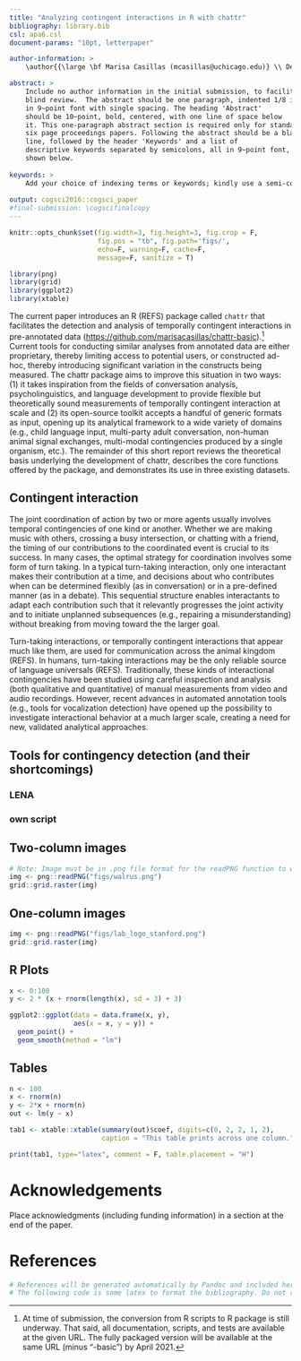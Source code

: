 ```yaml
---
title: "Analyzing contingent interactions in R with chattr"
bibliography: library.bib
csl: apa6.csl
document-params: "10pt, letterpaper"

author-information: > 
    \author{{\large \bf Marisa Casillas (mcasillas@uchicago.edu)} \\ Department of Comparative Human Development, Rosenwald Hall, 3rd floor \\ 1101 East 58th St. \\ Chicago, IL 60637 USA

abstract: >
    Include no author information in the initial submission, to facilitate
    blind review.  The abstract should be one paragraph, indented 1/8 inch on both sides,
    in 9~point font with single spacing. The heading 'Abstract'
    should be 10~point, bold, centered, with one line of space below
    it. This one-paragraph abstract section is required only for standard
    six page proceedings papers. Following the abstract should be a blank
    line, followed by the header 'Keywords' and a list of
    descriptive keywords separated by semicolons, all in 9~point font, as
    shown below.
    
keywords: >
    Add your choice of indexing terms or keywords; kindly use a semi-colon; between each term.
    
output: cogsci2016::cogsci_paper
#final-submission: \cogscifinalcopy
---
```


```r
knitr::opts_chunk$set(fig.width=3, fig.height=3, fig.crop = F, 
                      fig.pos = "tb", fig.path='figs/',
                      echo=F, warning=F, cache=F, 
                      message=F, sanitize = T)
```

```r
library(png)
library(grid)
library(ggplot2)
library(xtable)
```


The current paper introduces an R (REFS) package called `chattr` that facilitates the detection and analysis of temporally contingent interactions in pre-annotated data ([https://github.com/marisacasillas/chattr-basic]()).[^1] Current tools for conducting similar analyses from annotated data are either proprietary, thereby limiting access to potential users, or constructed ad-hoc, thereby introducing significant variation in the constructs being measured. The chattr package aims to improve this situation in two ways: (1) it takes inspiration from the fields of conversation analysis, psycholinguistics, and language development to provide flexible but theoretically sound measurements of temporally contingent interaction at scale and (2) its open-source toolkit accepts a handful of generic formats as input, opening up its analytical framework to a wide variety of domains (e.g., child language input, multi-party adult conversation, non-human animal signal exchanges, multi-modal contingencies produced by a single organism, etc.). The remainder of this short report reviews the theoretical basis underlying the development of chattr, describes the core functions offered by the package, and demonstrates its use in three existing datasets.

[^1]: At time of submission, the conversion from R scripts to R package is still underway. That said, all documentation, scripts, and tests are available at the given URL. The fully packaged version will be available at the same URL (minus "-basic") by April 2021.

## Contingent interaction

The joint coordination of action by two or more agents usually involves temporal contingencies of one kind or another. Whether we are making music with others, crossing a busy intersection, or chatting with a friend, the timing of our contributions to the coordinated event is crucial to its success. In many cases, the optimal strategy for coordination involves some form of turn taking. In a typical turn-taking interaction, only one interactant makes their contribution at a time, and decisions about who contributes when can be determined flexibly (as in conversation) or in a pre-defined manner (as in a debate). This sequential structure enables interactants to adapt each contribution such that it relevantly progresses the joint activity and to initiate unplanned subsequences (e.g., repairing a misunderstanding) without breaking from moving toward the the larger goal.

Turn-taking interactions, or temporally contingent interactions that appear much like them, are used for communication across the animal kingdom (REFS). In humans, turn-taking interactions may be the only reliable source of language universals (REFS). Traditionally, these kinds of interactional contingencies have been studied using careful inspection and analysis (both qualitative and quantitative) of manual measurements from video and audio recordings. However, recent advances in automated annotation tools (e.g., tools for vocalization detection) have opened up the possibility to investigate interactional behavior at a much larger scale, creating a need for new, validated analytical approaches.

## Tools for contingency detection (and their shortcomings)

### LENA

### own script

## Two-column images

```r
# Note: Image must be in .png file format for the readPNG function to work.
img <- png::readPNG("figs/walrus.png")
grid::grid.raster(img)
```

## One-column images

```r
img <- png::readPNG("figs/lab_logo_stanford.png")
grid::grid.raster(img)
```


## R Plots

```r
x <- 0:100
y <- 2 * (x + rnorm(length(x), sd = 3) + 3)

ggplot2::ggplot(data = data.frame(x, y), 
                aes(x = x, y = y)) + 
  geom_point() + 
  geom_smooth(method = "lm")
```


## Tables

```r
n <- 100
x <- rnorm(n)
y <- 2*x + rnorm(n)
out <- lm(y ~ x)

tab1 <- xtable::xtable(summary(out)$coef, digits=c(0, 2, 2, 1, 2), 
                       caption = "This table prints across one column.")

print(tab1, type="latex", comment = F, table.placement = "H")
```

# Acknowledgements

Place acknowledgments (including funding information) in a section at
the end of the paper.

# References 

```r
# References will be generated automatically by Pandoc and included here.
# The following code is some latex to format the bibliography. Do not remove it.
```

\setlength{\parindent}{-0.1in} 
\setlength{\leftskip}{0.125in}
\noindent
